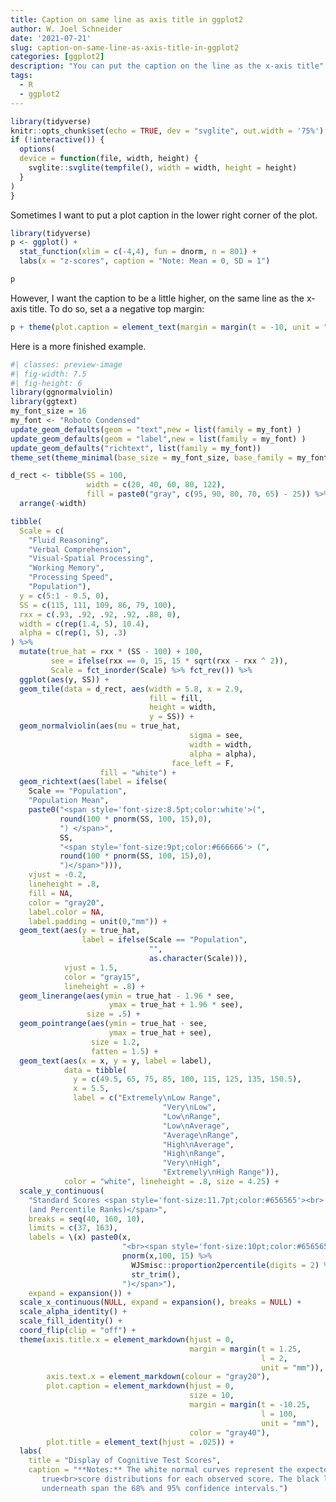 ```yaml
---
title: Caption on same line as axis title in ggplot2
author: W. Joel Schneider
date: '2021-07-21'
slug: caption-on-same-line-as-axis-title-in-ggplot2
categories: [ggplot2]
description: "You can put the caption on the line as the x-axis title"
tags:
  - R
  - ggplot2
---
```


```r
library(tidyverse)
knitr::opts_chunk$set(echo = TRUE, dev = "svglite", out.width = '75%')
if (!interactive()) {
  options(
  device = function(file, width, height) {
    svglite::svglite(tempfile(), width = width, height = height)
  }
)
}

```

Sometimes I want to put a plot caption in the lower right corner of the plot.

```r
library(tidyverse)
p <- ggplot() +
  stat_function(xlim = c(-4,4), fun = dnorm, n = 801) + 
  labs(x = "z-scores", caption = "Note: Mean = 0, SD = 1")

p
```

However, I want the caption to be a little higher, on the same line as the x-axis title. To do so, set a a negative top margin:

```r
p + theme(plot.caption = element_text(margin = margin(t = -10, unit = "pt")))
```

Here is a more finished example.

```r
#| classes: preview-image
#| fig-width: 7.5
#| fig-height: 6
library(ggnormalviolin)
library(ggtext)
my_font_size = 16
my_font <- "Roboto Condensed"
update_geom_defaults(geom = "text",new = list(family = my_font) )
update_geom_defaults(geom = "label",new = list(family = my_font) )
update_geom_defaults("richtext", list(family = my_font))
theme_set(theme_minimal(base_size = my_font_size, base_family = my_font))

d_rect <- tibble(SS = 100, 
                 width = c(20, 40, 60, 80, 122), 
                 fill = paste0("gray", c(95, 90, 80, 70, 65) - 25)) %>% 
  arrange(-width)

tibble(
  Scale = c(
    "Fluid Reasoning",
    "Verbal Comprehension",
    "Visual-Spatial Processing",
    "Working Memory",
    "Processing Speed",
    "Population"),
  y = c(5:1 - 0.5, 0),
  SS = c(115, 111, 109, 86, 79, 100),
  rxx = c(.93, .92, .92, .92, .88, 0),
  width = c(rep(1.4, 5), 10.4),
  alpha = c(rep(1, 5), .3)
) %>% 
  mutate(true_hat = rxx * (SS - 100) + 100, 
         see = ifelse(rxx == 0, 15, 15 * sqrt(rxx - rxx ^ 2)),
         Scale = fct_inorder(Scale) %>% fct_rev()) %>% 
  ggplot(aes(y, SS)) + 
  geom_tile(data = d_rect, aes(width = 5.8, x = 2.9, 
                               fill = fill, 
                               height = width, 
                               y = SS)) + 
  geom_normalviolin(aes(mu = true_hat, 
                                        sigma = see, 
                                        width = width,
                                        alpha = alpha), 
                                    face_left = F, 
                    fill = "white") + 
  geom_richtext(aes(label = ifelse(
    Scale == "Population", 
    "Population Mean", 
    paste0("<span style='font-size:8.5pt;color:white'>(", 
           round(100 * pnorm(SS, 100, 15),0),
           ") </span>",
           SS, 
           "<span style='font-size:9pt;color:#666666'> (", 
           round(100 * pnorm(SS, 100, 15),0),
           ")</span>"))), 
    vjust = -0.2, 
    lineheight = .8, 
    fill = NA, 
    color = "gray20",
    label.color = NA,
    label.padding = unit(0,"mm")) +
  geom_text(aes(y = true_hat, 
                label = ifelse(Scale == "Population", 
                               "", 
                               as.character(Scale))), 
            vjust = 1.5, 
            color = "gray15",
            lineheight = .8) +
  geom_linerange(aes(ymin = true_hat - 1.96 * see,
                      ymax = true_hat + 1.96 * see), 
                 size = .5) +
  geom_pointrange(aes(ymin = true_hat - see,
                      ymax = true_hat + see), 
                  size = 1.2, 
                  fatten = 1.5) +
  geom_text(aes(x = x, y = y, label = label), 
            data = tibble(
              y = c(49.5, 65, 75, 85, 100, 115, 125, 135, 150.5), 
              x = 5.5, 
              label = c("Extremely\nLow Range", 
                                  "Very\nLow", 
                                  "Low\nRange", 
                                  "Low\nAverage", 
                                  "Average\nRange", 
                                  "High\nAverage", 
                                  "High\nRange", 
                                  "Very\nHigh", 
                                  "Extremely\nHigh Range")), 
            color = "white", lineheight = .8, size = 4.25) +
  scale_y_continuous(
    "Standard Scores <span style='font-size:11.7pt;color:#656565'><br>
    (and Percentile Ranks)</span>", 
    breaks = seq(40, 160, 10), 
    limits = c(37, 163),
    labels = \(x) paste0(x,
                         "<br><span style='font-size:10pt;color:#656565'>(", 
                         pnorm(x,100, 15) %>% 
                           WJSmisc::proportion2percentile(digits = 2) %>%
                           str_trim(), 
                         ")</span>"),
    expand = expansion()) +
  scale_x_continuous(NULL, expand = expansion(), breaks = NULL) +
  scale_alpha_identity() +
  scale_fill_identity() +
  coord_flip(clip = "off") + 
  theme(axis.title.x = element_markdown(hjust = 0, 
                                        margin = margin(t = 1.25, 
                                                        l = 2,
                                                        unit = "mm")),
        axis.text.x = element_markdown(colour = "gray20"),
        plot.caption = element_markdown(hjust = 0, 
                                        size = 10, 
                                        margin = margin(t = -10.25, 
                                                        l = 100, 
                                                        unit = "mm"), 
                                        color = "gray40"),
        plot.title = element_text(hjust = .025)) +
  labs(
    title = "Display of Cognitive Test Scores",
    caption = "**Notes:** The white normal curves represent the expected 
       true<br>score distributions for each observed score. The black lines<br>
       underneath span the 68% and 95% confidence intervals.")


```



